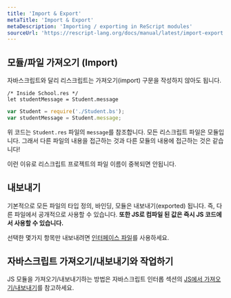 ```yaml
---
title: 'Import & Export'
metaTitle: 'Import & Export'
metaDescription: 'Importing / exporting in ReScript modules'
sourceUrl: 'https://rescript-lang.org/docs/manual/latest/import-export'
---
```


## 모듈/파일 가져오기 (Import)

자바스크립트와 달리 리스크립트는 가져오기(import) 구문을 작성하지 않아도 됩니다.

```reason
/* Inside School.res */
let studentMessage = Student.message
```

```javascript
var Student = require('./Student.bs');
var studentMessage = Student.message;
```

위 코드는 `Student.res` 파일의 `message`를 참조합니다.
모든 리스크립트 파일은 모듈입니다. 그래서 다른 파일의 내용을 접근하는 것과 다른 모듈의 내용에 접근하는 것은 같습니다!

이런 이유로 리스크립트 프로젝트의 파일 이름이 중복되면 안됩니다.

## 내보내기

기본적으로 모든 파일의 타입 정의, 바인딩, 모듈은 내보내기(exported) 됩니다. 즉, 다른 파일에서 공개적으로 사용할 수 있습니다.
**또한 JS로 컴파일 된 값은 즉시 JS 코드에서 사용할 수 있습니다.**

선택한 몇가지 항목만 내보내려면 [인터페이스 파일](21-Module#Siugnatures)를 사용하세요.

## 자바스크립트 가져오기/내보내기와 작업하기

JS 모듈을 가져오기/내보내기하는 방법은 자바스크립트 인터롭 섹션의 [JS에서 가져오기/내보내기](/JavaScript-Interop/06-Import-from-Export-to-JS)를 참고하세요.
